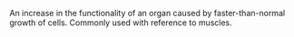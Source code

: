 An increase in the functionality of an organ caused by faster-than-normal growth of cells.
Commonly used with reference to muscles.

{{stub}}